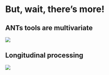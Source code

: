 
# But, wait, there's more!

<!--
##  What about using both the T1 & T2?
-->

## ANTs tools are multivariate

![](./evaluation/figures/rfRmse05ANTsT1T2.png)

<!--

## Arno-thick-in-the-head (ATITH)

_What if we made a crude estimate of the cortical thickness?_

$$thickness_{ROI} = \frac{volume_{ROI}}{area_{ROI}}$$

## Make sure you estimate the [surface area](http://www.insight-journal.org/browse/publication/852) correctly!

![](./evaluation/figures/LabelThickness.png)

-->

<!--
----

_So how does ATITH compare with ANTs, FS?_


## Prediction from cortical thickness data

![](./evaluation/figures/atith.png)

## Brain constellation maps

![](./evaluation/figures/brainConstellationMaps.png)


## _Does [denoising](http://www.ncbi.nlm.nih.gov/pubmed/20027588) help?_

## Contribution from Jose

```bash
$ DenoiseImage

COMMAND:
     DenoiseImage
          Denoise an image using a spatially adaptive filter originally described in J. V.
          Manjon, P. Coupe, Luis Marti-Bonmati, D. L. Collins, and M. Robles. Adaptive
          Non-Local Means Denoising of MR Images With Spatially Varying Noise Levels,
          Journal of Magnetic Resonance Imaging, 31:192-203, June 2010.

OPTIONS:
     -d, --image-dimensionality 2/3/4
          This option forces the image to be treated as a specified-dimensional image. If
          not specified, the program tries to infer the dimensionality from the input
          image.

     -i, --input-image inputImageFilename
          A scalar image is expected as input for noise correction.

     -n, --noise-model (Rician)/Gaussian
          Employ a Rician or Gaussian noise model.

     -s, --shrink-factor (1)/2/3/...
          Running noise correction on large images can be time consuming. To lessen
          computation time, the input image can be resampled. The shrink factor, specified
          as a single integer, describes this resampling. Shrink factor = 1 is the
          default.

     -o, --output correctedImage
                  [correctedImage,<noiseImage>]
          The output consists of the noise corrected version of the input image.
          Optionally, one can also output the estimated noise image.

     --version
          Get Version Information.

     -v, --verbose (0)/1
          Verbose output.

     -h
          Print the help menu (short version).

     --help
          Print the help menu.
```

## _Does [denoising](http://www.ncbi.nlm.nih.gov/pubmed/20027588) help?_

![](./evaluation/figures/rfRmseDenoise05.png)

-->

## Longitudinal processing

![](./longitudinal/figures/longitudinalPipeline.png)

<!--

# But the best part is ...

## it is absolutely ``free''!

```bash
${ANTSPATH}/antsCorticalThickness.sh \
  -a IXI/T1/IXI002-Guys-0828-T1.nii.gz \
  -e IXI/template/T_template0.nii.gz \
  -m IXI/template/T_template0ProbabilityMask.nii.gz \
  -f IXI/template/T_template0ExtractionMask.nii.gz \
  -p IXI/template/Priors/priors%d.nii.gz \
  -o IXI/ANTsResults/IXI002-Guys-0828-
```

----

[__Data availability__](https://github.com/ntustison/KapowskiChronicles)

*  "_Hey, can I have the FreeSurfer measurements for the entorhinal cortex?_"
Sure, why not?---[Hasan, et al., J Neuroimaging](http://www.ncbi.nlm.nih.gov/pubmed/26565394)

*  "_Can I have one or more of the templates that you used for your study?_" Would you like the priors as well?


-->
